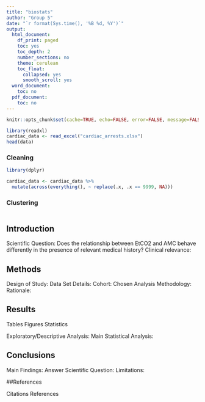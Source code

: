```yaml
---
title: "biostats"
author: "Group 5"
date: "`r format(Sys.time(), '%B %d, %Y')`"
output:
  html_document:
    df_print: paged
    toc: yes
    toc_depth: 2
    number_sections: no
    theme: cerulean
    toc_float:
      collapsed: yes
      smooth_scroll: yes
  word_document:
    toc: no
  pdf_document:
    toc: no
---
```


```r
knitr::opts_chunk$set(cache=TRUE, echo=FALSE, error=FALSE, message=FALSE, warning=FALSE, tidy.opts=list(width.cutoff=60),tidy=TRUE)
```

```r
library(readxl)
cardiac_data <- read_excel("cardiac_arrests.xlsx")
head(data)
```

### Cleaning 
```r
library(dplyr)

cardiac_data <- cardiac_data %>%
  mutate(across(everything(), ~ replace(.x, .x == 9999, NA)))
```

### Clustering 
```r

```

## Introduction

Scientific Question: Does the relationship between EtCO2 and AMC behave differently in the presence
of relevant medical history? 
Clinical relevance:

## Methods

Design of Study:
Data Set Details:
Cohort:
Chosen Analysis Methodology:
Rationale:

## Results

Tables
Figures
Statistics

Exploratory/Descriptive Analysis:
Main Statistical Analysis:

## Conclusions

Main Findings:
Answer Scientific Question:
Limitations:

##References

Citations
References